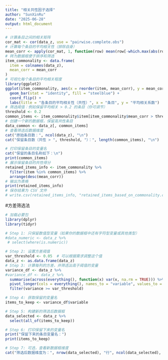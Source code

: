 ```yaml
---
title: "相关共性因子选择"
author: "SunXinRu"
date: "2025-06-28"
output: html_document
---
```

```r
# 计算条目之间的相关矩阵
cor_mat <- cor(data_z, use = "pairwise.complete.obs")
# 计算每个条目的平均相关性（排除自身）
mean_corr <- apply(cor_mat, 1, function(row) mean(row[-which.max(abs(row))]))
# 转为数据框便于排序和筛选
item_commonality <- data.frame(
  item = colnames(data_z),
  mean_corr = mean_corr
)
# 可视化每个条目的平均相关程度
library(ggplot2)
ggplot(item_commonality, aes(x = reorder(item, mean_corr), y = mean_corr)) +
  geom_bar(stat = "identity", fill = "steelblue") +
  coord_flip() +
  labs(title = "各条目的平均相关性（共性）", x = "条目", y = "平均相关系数")
# 筛选阈值：例如保留平均相关 > 0.2 的条目（你可调节）
threshold <- 0.2
common_items <- item_commonality$item[item_commonality$mean_corr > threshold]
# 创建一个新的数据框，保留高共性条目
data_common <- data_z[, common_items]
# 查看筛选后数据维度
cat("原始条目数：", ncol(data_z), "\n")
cat("保留条目数（共性 > ", threshold, "）：", length(common_items), "\n")
```
```r
# 打印保留条目的变量名
cat("保留的条目名称如下：\n")
print(common_items)
# 展示保留条目的共性得分
retained_items_info <- item_commonality %>%
  filter(item %in% common_items) %>%
  arrange(desc(mean_corr))
# 输出为表格
print(retained_items_info)
# 保存结果为 CSV 文件
# write.csv(retained_items_info, "retained_items_based_on_commonality.csv", row.names = FALSE)
```

#方差筛选法
```r
# 加载必要包
library(dplyr)
library(tidyr)

# Step 1: 只保留数值型变量（如果你的数据框中还有字符型变量或其他类型）
#data_numeric <- data_z %>%
 # select(where(is.numeric))

# Step 2: 设置方差阈值
var_threshold <- 0.05  # 可以根据需求调整这个值
data_z <- as.data.frame(data_z)
# Step 3: 计算每列的方差，并筛选出高于阈值的变量
variance_df <- data_z %>% 
#variance_df <- data_z %>%
  summarise(across(everything(), function(x) var(x, na.rm = TRUE))) %>%
  pivot_longer(cols = everything(), names_to = "variable", values_to = "variance") %>%
  filter(variance >= var_threshold)

# Step 4: 获取保留的变量名
items_to_keep <- variance_df$variable

# Step 5: 构建新的筛选后数据框
data_selected <- data_z %>%
  select(all_of(items_to_keep))

# Step 6: 打印保留下来的变量名
print("保留下来的条目变量名：")
print(items_to_keep)

# Step 7: 可选，查看新数据框维度
cat("筛选后数据维度为：", nrow(data_selected), "行", ncol(data_selected), "列\n")
```

